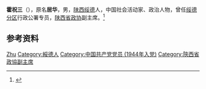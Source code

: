 '''霍祝三'''（{{bd|1879年||1965年|6月11日}}），原名'''居华'''，男，[[陕西|陕西]][[绥德|绥德]]人，中国社会活动家、政治人物，曾任[[绥德分区|绥德分区]]行政公署专员，[[陕西省政协|陕西省政协]]副主席。<ref>{{Cite book|title=中共陕西历史简明辞典|author=中共陕西省委党史研究室编; 李彬, 王克荣主编; 姚文琦副主编|publisher=陕西人民出版社|year=2000|isbn=|location=西安|pages=}}</ref>

== 参考资料 ==
{{reflist}}

{{中国人物小作品}}

{{Authority control}}
{{DEFAULTSORT:Huo霍}}
[[Category:霍姓|Zhu]]
[[Category:綏德人|Category:綏德人]]
[[Category:中国共产党党员_(1944年入党)|Category:中国共产党党员 (1944年入党)]]
[[Category:陝西省政協副主席|Category:陝西省政協副主席]]